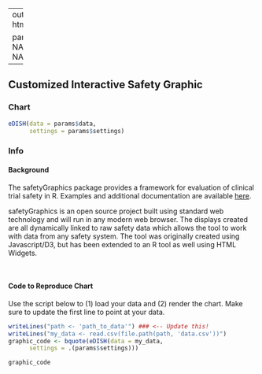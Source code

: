 
---
output:
  html_document

params:
  data: NA
  settings: NA
  
---


## Customized Interactive Safety Graphic {.tabset .tabset-fade} 

### Chart

```r

eDISH(data = params$data,
      settings = params$settings)

```

### Info

#### Background
The safetyGraphics package provides a framework for evaluation of clinical trial safety in R. Examples and additional documentation are available [here](https://github.com/ASA-DIA-InteractiveSafetyGraphics/safetyGraphics).

safetyGraphics is an open source project built using standard web technology and will run in any modern web browser. The displays created are all dynamically linked to raw safety data which allows the tool to work with data from any safety system. The tool was originally created using Javascript/D3, but has been extended to an R tool as well using HTML Widgets.  
  
<br>

#### Code to Reproduce Chart

Use the script below to (1) load your data and (2) render the chart. Make sure to update the first line to point at your data. 

```r

writeLines("path <- 'path_to_data'") ### <-- Update this!
writeLines("my_data <- read.csv(file.path(path, 'data.csv'))")
graphic_code <- bquote(eDISH(data = my_data,
      settings = .(params$settings)))

graphic_code

```
